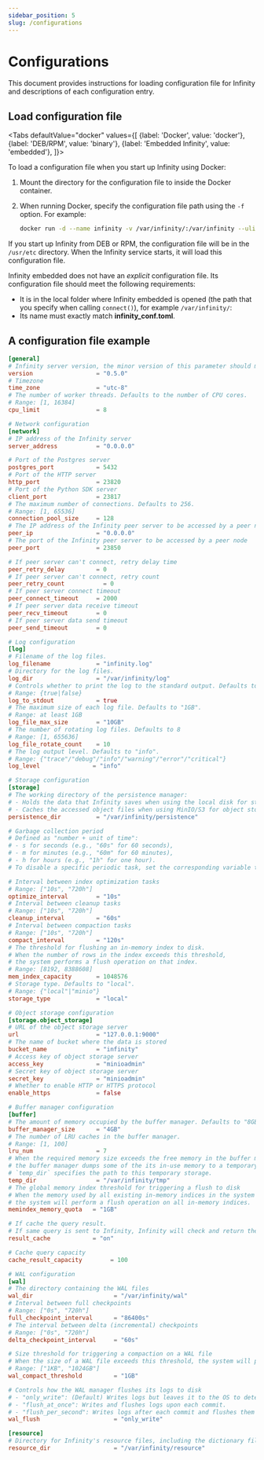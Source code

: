 ```yaml
---
sidebar_position: 5
slug: /configurations
---
```


# Configurations

This document provides instructions for loading configuration file for Infinity and descriptions of each configuration entry.


## Load configuration file


<Tabs
  defaultValue="docker"
  values={[
    {label: 'Docker', value: 'docker'},
    {label: 'DEB/RPM', value: 'binary'},
    {label: 'Embedded Infinity', value: 'embedded'},
  ]}>
  <TabItem value="docker">

To load a configuration file when you start up Infinity using Docker:

1. Mount the directory for the configuration file to inside the Docker container.
2. When running Docker, specify the configuration file path using the `-f` option. For example: 

   ```bash
   docker run -d --name infinity -v /var/infinity/:/var/infinity --ulimit nofile=500000:500000 --network=host infiniflow/infinity:nightly -f /var/infinity/infinity_conf.toml
   ```

</TabItem>
  <TabItem value="binary">

If you start up Infinity from DEB or RPM, the configuration file will be in the `/usr/etc` directory. When the Infinity service starts, it will load this configuration file.

</TabItem>
  <TabItem value="embedded">

Infinity embedded does not have an *explicit* configuration file. Its configuration file should meet the following requirements:

- It is in the local folder where Infinity embedded is opened (the path that you specify when calling `connect()`), for example `/var/infinity/`:
- Its name must exactly match **infinity_conf.toml**.

</TabItem>
</Tabs>

## A configuration file example


```toml
[general]
# Infinity server version, the minor version of this parameter should match server minor version.
version                  = "0.5.0"
# Timezone
time_zone                = "utc-8"
# The number of worker threads. Defaults to the number of CPU cores.
# Range: [1, 16384]
cpu_limit                = 8

# Network configuration
[network]
# IP address of the Infinity server
server_address           = "0.0.0.0"

# Port of the Postgres server
postgres_port            = 5432
# Port of the HTTP server
http_port                = 23820
# Port of the Python SDK server
client_port              = 23817
# The maximum number of connections. Defaults to 256.
# Range: [1, 65536]
connection_pool_size     = 128
# The IP address of the Infinity peer server to be accessed by a peer node
peer_ip                  = "0.0.0.0"
# The port of the Infinity peer server to be accessed by a peer node
peer_port                = 23850

# If peer server can't connect, retry delay time
peer_retry_delay         = 0
# If peer server can't connect, retry count
peer_retry_count           = 0
# If peer server connect timeout
peer_connect_timeout     = 2000
# If peer server data receive timeout
peer_recv_timeout        = 0
# If peer server data send timeout
peer_send_timeout        = 0

# Log configuration
[log]
# Filename of the log files.
log_filename             = "infinity.log"
# Directory for the log files.
log_dir                  = "/var/infinity/log"
# Controls whether to print the log to the standard output. Defaults to true
# Range: {true|false} 
log_to_stdout            = true
# The maximum size of each log file. Defaults to "1GB".
# Range: at least 1GB
log_file_max_size        = "10GB"
# The number of rotating log files. Defaults to 8
# Range: [1, 655636]
log_file_rotate_count    = 10
# The log output level. Defaults to "info".
# Range: {"trace"/"debug"/"info"/"warning"/"error"/"critical"}
log_level               = "info"

# Storage configuration
[storage]
# The working directory of the persistence manager:
# - Holds the data that Infinity saves when using the local disk for storage.
# - Caches the accessed object files when using MinIO/S3 for object storage.
persistence_dir          = "/var/infinity/persistence"

# Garbage collection period
# Defined as "number + unit of time":
# - s for seconds (e.g., "60s" for 60 seconds),
# - m for minutes (e.g., "60m" for 60 minutes),
# - h for hours (e.g., "1h" for one hour).
# To disable a specific periodic task, set the corresponding variable to "0s"

# Interval between index optimization tasks
# Range: ["10s", "720h"]
optimize_interval        = "10s"
# Interval between cleanup tasks
# Range: ["10s", "720h"]
cleanup_interval         = "60s"
# Interval between compaction tasks
# Range: ["10s", "720h"]
compact_interval         = "120s"
# The threshold for flushing an in-memory index to disk.
# When the number of rows in the index exceeds this threshold,
# the system performs a flush operation on that index.
# Range: [8192, 8388608]
mem_index_capacity       = 1048576
# Storage type. Defaults to "local". 
# Range: {"local"|"minio"}  
storage_type             = "local"

# Object storage configuration
[storage.object_storage]
# URL of the object storage server
url                      = "127.0.0.1:9000"
# The name of bucket where the data is stored
bucket_name              = "infinity"
# Access key of object storage server
access_key               = "minioadmin"
# Secret key of object storage server
secret_key               = "minioadmin"
# Whether to enable HTTP or HTTPS protocol
enable_https             = false

# Buffer manager configuration
[buffer]
# The amount of memory occupied by the buffer manager. Defaults to "8GB".
buffer_manager_size      = "4GB"
# The number of LRU caches in the buffer manager.
# Range: [1, 100]
lru_num                  = 7
# When the required memory size exceeds the free memory in the buffer manager,
# the buffer manager dumps some of the its in-use memory to a temporary storage.
# `temp_dir` specifies the path to this temporary storage. 
temp_dir                 = "/var/infinity/tmp"
# The global memory index threshold for triggering a flush to disk
# When the memory used by all existing in-memory indices in the system exceeds this threshold,
# the system will perform a flush operation on all in-memory indices.
memindex_memory_quota   = "1GB"

# If cache the query result.
# If same query is sent to Infinity, Infinity will check and return the cached result.
result_cache            = "on"

# Cache query capacity
cache_result_capacity        = 100

# WAL configuration
[wal]
# The directory containing the WAL files
wal_dir                       = "/var/infinity/wal"
# Interval between full checkpoints
# Range: ["0s", "720h"]
full_checkpoint_interval      = "86400s"
# The interval between delta (incremental) checkpoints
# Range: ["0s", "720h"]
delta_checkpoint_interval     = "60s"

# Size threshold for triggering a compaction on a WAL file
# When the size of a WAL file exceeds this threshold, the system will perform compaction.
# Range: ["1KB", "1024GB"]
wal_compact_threshold         = "1GB"

# Controls how the WAL manager flushes its logs to disk
# - "only_write": (Default) Writes logs but leaves it to the OS to determine when to flush them.
# - "flush_at_once": Writes and flushes logs upon each commit.
# - "flush_per_second": Writes logs after each commit and flushes them to disk once per second.
wal_flush                     = "only_write"

[resource]
# Directory for Infinity's resource files, including the dictionary files used by the analyzer
resource_dir                  = "/var/infinity/resource"
```